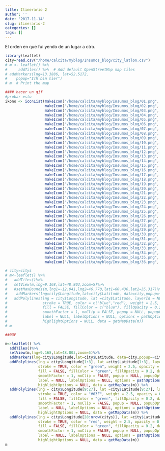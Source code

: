 ```yaml
---
title: Itinerario 2
author: ''
date: '2017-11-14'
slug: itinerario-2
categories: []
tags: []
---
```


El orden en que fui yendo de un lugar a otro.

```r
library(leaflet)
city=read.csv("/home/calcita/myblog/Insumos_blog/city_latlon.csv")  
# m <- leaflet() %>%
#     addTiles() %>%  # Add default OpenStreetMap map tiles
# addMarkers(lng=13.3886, lat=52.5172,
#    popup="Ich bin hier")
# m  # Print the map

#### hacer un gif
#probar esto  
ikono <- iconList(makeIcon("/home/calcita/myblog/Insumos_blog/01.png", iconWidth = 20, iconHeight =20),
                  makeIcon("/home/calcita/myblog/Insumos_blog/02.png", iconWidth = 20, iconHeight =20),
                  makeIcon("/home/calcita/myblog/Insumos_blog/03.png", iconWidth = 20, iconHeight =20),
                  makeIcon("/home/calcita/myblog/Insumos_blog/04.png", iconWidth = 20, iconHeight =20),
                  makeIcon("/home/calcita/myblog/Insumos_blog/05.png", iconWidth = 20, iconHeight =20),
                  makeIcon("/home/calcita/myblog/Insumos_blog/06.png", iconWidth = 20, iconHeight =20),
                  makeIcon("/home/calcita/myblog/Insumos_blog/07.png", iconWidth = 20, iconHeight =20),
                  makeIcon("/home/calcita/myblog/Insumos_blog/08.png", iconWidth = 20, iconHeight =20),
                  makeIcon("/home/calcita/myblog/Insumos_blog/09.png", iconWidth = 20, iconHeight =20),
                  makeIcon("/home/calcita/myblog/Insumos_blog/10.png", iconWidth = 20, iconHeight =20),
                  makeIcon("/home/calcita/myblog/Insumos_blog/11.png", iconWidth = 20, iconHeight =20),
                  makeIcon("/home/calcita/myblog/Insumos_blog/12.png", iconWidth = 20, iconHeight =20),
                  makeIcon("/home/calcita/myblog/Insumos_blog/13.png", iconWidth = 20, iconHeight =20),
                  makeIcon("/home/calcita/myblog/Insumos_blog/14.png", iconWidth = 20, iconHeight =20),
                  makeIcon("/home/calcita/myblog/Insumos_blog/15.png", iconWidth = 20, iconHeight =20),
                  makeIcon("/home/calcita/myblog/Insumos_blog/16.png", iconWidth = 20, iconHeight =20),
                  makeIcon("/home/calcita/myblog/Insumos_blog/17.png", iconWidth = 20, iconHeight =20),
                  makeIcon("/home/calcita/myblog/Insumos_blog/18.png", iconWidth = 20, iconHeight =20),
                  makeIcon("/home/calcita/myblog/Insumos_blog/19.png", iconWidth = 20, iconHeight =20),
                  makeIcon("/home/calcita/myblog/Insumos_blog/20.png", iconWidth = 20, iconHeight =20),
                  makeIcon("/home/calcita/myblog/Insumos_blog/21.png", iconWidth = 20, iconHeight =20),
                  makeIcon("/home/calcita/myblog/Insumos_blog/22.png", iconWidth = 20, iconHeight =20),
                  makeIcon("/home/calcita/myblog/Insumos_blog/23.png", iconWidth = 20, iconHeight =20),
                  makeIcon("/home/calcita/myblog/Insumos_blog/24.png", iconWidth = 20, iconHeight =20),
                  makeIcon("/home/calcita/myblog/Insumos_blog/25.png", iconWidth = 20, iconHeight =20),
                  makeIcon("/home/calcita/myblog/Insumos_blog/26.png", iconWidth = 20, iconHeight =20),
                  makeIcon("/home/calcita/myblog/Insumos_blog/27.png", iconWidth = 20, iconHeight =20),
                  makeIcon("/home/calcita/myblog/Insumos_blog/28.png", iconWidth = 20, iconHeight =20),
                  makeIcon("/home/calcita/myblog/Insumos_blog/29.png", iconWidth = 20, iconHeight =20),
                  makeIcon("/home/calcita/myblog/Insumos_blog/30.png", iconWidth = 20, iconHeight =20),
                  makeIcon("/home/calcita/myblog/Insumos_blog/31.png", iconWidth = 20, iconHeight =20),
                  makeIcon("/home/calcita/myblog/Insumos_blog/32.png", iconWidth = 20, iconHeight =20),
                  makeIcon("/home/calcita/myblog/Insumos_blog/33.png", iconWidth = 20, iconHeight =20),
                  makeIcon("/home/calcita/myblog/Insumos_blog/34.png", iconWidth = 20, iconHeight =20),
                  makeIcon("/home/calcita/myblog/Insumos_blog/35.png", iconWidth = 20, iconHeight =20),
                  makeIcon("/home/calcita/myblog/Insumos_blog/36.png", iconWidth = 20, iconHeight =20))

# city=citys
# m<-leaflet() %>%
#   addTiles()%>% 
#   setView(m,lng=9.168,lat=48.803,zoom=5)%>% 
#   #setMaxBounds(m,lng1=-12.041,lng2=46.770,lat1=60.436,lat2=35.317)%>%
#    addMarkers(lng=city$Longitude,lat=city$Latitude, data=city,popup=~City, icon=ikono) %>% 
#   addPolylines(lng = city$Longitude, lat =city$Latitude, layerId = NULL, group = NULL,
#                stroke = TRUE, color = c("blue","red"), weight = 2.5, opacity = 0.5,
#                fill = FALSE, fillColor = c("blue"), fillOpacity = 0.2, dashArray = NULL,
#                smoothFactor = 1, noClip = FALSE, popup = NULL, popupOptions = NULL,
#                label = NULL, labelOptions = NULL, options = pathOptions(),
#                highlightOptions = NULL, data = getMapData(m))
# m

##03F

m<-leaflet() %>%
  addTiles()%>% 
  setView(m,lng=9.168,lat=48.803,zoom=5)%>% 
  addMarkers(lng=city$Longitude,lat=city$Latitude, data=city,popup=~City, icon=ikono) %>% 
  addPolylines(lng = city$Longitude[1:8], lat =city$Latitude[1:8], layerId = NULL, group = NULL,
               stroke = TRUE, color = "green", weight = 2.5, opacity = 0.5,
               fill = FALSE, fillColor = "green", fillOpacity = 0.2, dashArray = NULL,
               smoothFactor = 1, noClip = FALSE, popup = NULL, popupOptions = NULL,
               label = NULL, labelOptions = NULL, options = pathOptions(),
               highlightOptions = NULL, data = getMapData(m)) %>%
  addPolylines(lng = city$Longitude[9:27], lat =city$Latitude[9:27], layerId = NULL, group = NULL,
               stroke = TRUE, color = "#03F", weight = 2.5, opacity = 0.5,
               fill = FALSE, fillColor = "green", fillOpacity = 0.2, dashArray = NULL,
               smoothFactor = 1, noClip = FALSE, popup = NULL, popupOptions = NULL,
               label = NULL, labelOptions = NULL, options = pathOptions(),
               highlightOptions = NULL, data = getMapData(m)) %>%
  addPolylines(lng = city$Longitude[28:nrow(citys)], lat =city$Latitude[28:nrow(citys)], layerId = NULL, group = NULL,
               stroke = TRUE, color = "red", weight = 2.5, opacity = 0.5,
               fill = FALSE, fillColor = "green", fillOpacity = 0.2, dashArray = NULL,
               smoothFactor = 1, noClip = FALSE, popup = NULL, popupOptions = NULL,
               label = NULL, labelOptions = NULL, options = pathOptions(),
               highlightOptions = NULL, data = getMapData(m))
m
```